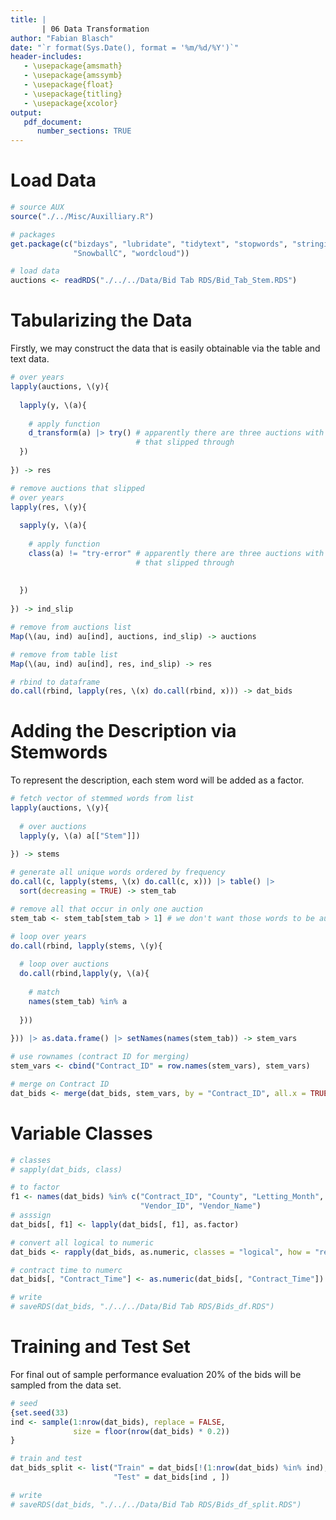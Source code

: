 ```yaml
---
title: |
       | 06 Data Transformation
author: "Fabian Blasch"
date: "`r format(Sys.Date(), format = '%m/%d/%Y')`"
header-includes:
   - \usepackage{amsmath}
   - \usepackage{amssymb}
   - \usepackage{float}
   - \usepackage{titling}
   - \usepackage{xcolor}
output: 
   pdf_document:
      number_sections: TRUE
---
```


# Load Data

```r
# source AUX
source("./../Misc/Auxilliary.R")

# packages
get.package(c("bizdays", "lubridate", "tidytext", "stopwords", "stringi",
              "SnowballC", "wordcloud"))

# load data
auctions <- readRDS("./../../Data/Bid Tab RDS/Bid_Tab_Stem.RDS")
```

# Tabularizing the Data

Firstly, we may construct the data that is easily obtainable via the table and text data.

```r

# over years
lapply(auctions, \(y){
  
  lapply(y, \(a){
    
    # apply function
    d_transform(a) |> try() # apparently there are three auctions with empty tables
                            # that slipped through
  })
  
}) -> res

# remove auctions that slipped 
# over years
lapply(res, \(y){
  
  sapply(y, \(a){
    
    # apply function
    class(a) != "try-error" # apparently there are three auctions with empty tables
                            # that slipped through
    
    
  })
  
}) -> ind_slip

# remove from auctions list
Map(\(au, ind) au[ind], auctions, ind_slip) -> auctions

# remove from table list
Map(\(au, ind) au[ind], res, ind_slip) -> res

# rbind to dataframe
do.call(rbind, lapply(res, \(x) do.call(rbind, x))) -> dat_bids
```
# Adding the Description via Stemwords

To represent the description, each stem word will be added as a factor.

```r
# fetch vector of stemmed words from list
lapply(auctions, \(y){
  
  # over auctions
  lapply(y, \(a) a[["Stem"]])
  
}) -> stems

# generate all unique words ordered by frequency
do.call(c, lapply(stems, \(x) do.call(c, x))) |> table() |> 
  sort(decreasing = TRUE) -> stem_tab 

# remove all that occur in only one auction
stem_tab <- stem_tab[stem_tab > 1] # we don't want those words to be auction identifying

# loop over years
do.call(rbind, lapply(stems, \(y){
  
  # loop over auctions
  do.call(rbind,lapply(y, \(a){
    
    # match
    names(stem_tab) %in% a
    
  }))
  
})) |> as.data.frame() |> setNames(names(stem_tab)) -> stem_vars 

# use rownames (contract ID for merging)
stem_vars <- cbind("Contract_ID" = row.names(stem_vars), stem_vars)

# merge on Contract ID
dat_bids <- merge(dat_bids, stem_vars, by = "Contract_ID", all.x = TRUE)
```

# Variable Classes

```r
# classes
# sapply(dat_bids, class)

# to factor
f1 <- names(dat_bids) %in% c("Contract_ID", "County", "Letting_Month", "Letting_Year", 
                             "Vendor_ID", "Vendor_Name")
# asssign
dat_bids[, f1] <- lapply(dat_bids[, f1], as.factor)

# convert all logical to numeric
dat_bids <- rapply(dat_bids, as.numeric, classes = "logical", how = "replace")

# contract time to numerc
dat_bids[, "Contract_Time"] <- as.numeric(dat_bids[, "Contract_Time"])

# write
# saveRDS(dat_bids, "./../../Data/Bid Tab RDS/Bids_df.RDS")
```

# Training and Test Set

For final out of sample performance evaluation 20% of the bids will be sampled from the
data set.

```r
# seed
{set.seed(33)
ind <- sample(1:nrow(dat_bids), replace = FALSE, 
              size = floor(nrow(dat_bids) * 0.2))
}

# train and test
dat_bids_split <- list("Train" = dat_bids[!(1:nrow(dat_bids) %in% ind), ],
                       "Test" = dat_bids[ind , ])

# write
# saveRDS(dat_bids, "./../../Data/Bid Tab RDS/Bids_df_split.RDS")
```







